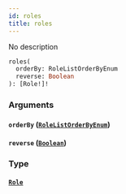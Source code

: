 ```yaml
---
id: roles
title: roles
---
```


No description

```graphql
roles(
  orderBy: RoleListOrderByEnum
  reverse: Boolean
): [Role!]!

```

### Arguments

#### `orderBy` ([`RoleListOrderByEnum`](/graphql/enums/role-list-order-by-enum))

#### `reverse` ([`Boolean`](/graphql/scalars/boolean))

### Type

#### [`Role`](/graphql/objects/role)
